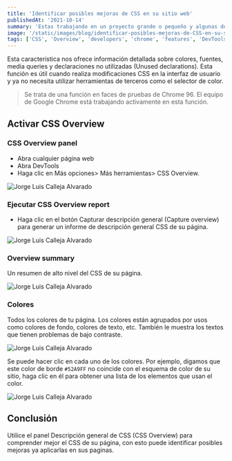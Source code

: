 ```yaml
---
title: 'Identificar posibles mejoras de CSS en su sitio web'
publishedAt: '2021-10-14'
summary: 'Estas trabajando en un proyecto grande o pequeño y algunas de sus declaraciones de importación se ven algo asi ../../../component'
image: '/static/images/blog/identificar-posibles-mejoras-de-CSS-en-su-sitio-web/preview.webp'
tags: ['CSS', 'Overview', 'developers', 'chrome', 'features', 'DevTools']
---
```


Esta caracteristica nos ofrece información detallada sobre colores, fuentes, media queries y declaraciones no utilizadas (Unused declarations).
Esta función es útil cuando realiza modificaciones CSS en la interfaz de usuario y ya no necesita utilizar herramientas de terceros como el selector de color.

> Se trata de una función en faces de pruebas de Chrome 96. El equipo de Google Chrome está trabajando activamente en esta función.

## Activar CSS Overview

### CSS Overview panel

- Abra cualquier página web
- Abra DevTools
- Haga clic en Más opciones> Más herramientas> CSS Overview.

<Image
  alt="Jorge Luis Calleja Alvarado"
  src="/static/images/blog/identificar-posibles-mejoras-de-CSS-en-su-sitio-web/step-2.png"
  width={200}
  height={130}
  layout="responsive"
  quality="100"
  priority
/>

### Ejecutar CSS Overview report

- Haga clic en el botón Capturar descripción general (Capture overview) para generar un informe de descripción general CSS de su página.

<Image
  alt="Jorge Luis Calleja Alvarado"
  src="/static/images/blog/identificar-posibles-mejoras-de-CSS-en-su-sitio-web/step-3.png"
  width={200}
  height={130}
  layout="responsive"
  quality="100"
  priority
/>

### Overview summary

Un resumen de alto nivel del CSS de su página.

<Image
  alt="Jorge Luis Calleja Alvarado"
  src="/static/images/blog/identificar-posibles-mejoras-de-CSS-en-su-sitio-web/step-4.png"
  width={200}
  height={130}
  layout="responsive"
  quality="100"
  priority
/>

### Colores

Todos los colores de tu página. Los colores están agrupados por usos como colores de fondo, colores de texto, etc. También le muestra los textos que tienen problemas de bajo contraste.

<Image
  alt="Jorge Luis Calleja Alvarado"
  src="/static/images/blog/identificar-posibles-mejoras-de-CSS-en-su-sitio-web/step-5.png"
  width={200}
  height={130}
  layout="responsive"
  quality="100"
  priority
/>

Se puede hacer clic en cada uno de los colores. Por ejemplo, digamos que este color de borde `#52A9FF` no coincide con el esquema de color de su sitio, haga clic en él para obtener una lista de los elementos que usan el color.

<Image
  alt="Jorge Luis Calleja Alvarado"
  src="/static/images/blog/identificar-posibles-mejoras-de-CSS-en-su-sitio-web/step-6.png"
  width={200}
  height={130}
  layout="responsive"
  quality="100"
  priority
/>

## Conclusión

Utilice el panel Descripción general de CSS (CSS Overview) para comprender mejor el CSS de su página, con esto puede identificar posibles mejoras ya aplicarlas en sus paginas.
